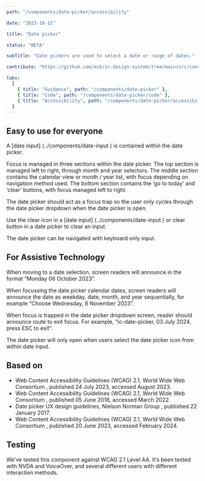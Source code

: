 ```yaml
---
path: "/components/date-picker/accessibility"

date: "2023-10-11"

title: "Date picker"

status: "BETA"

subTitle: "Date pickers are used to select a date or range of dates."

contribute: "https://github.com/mi6/ic-design-system/tree/main/src/content/structured/components/date-picker"

tabs:
  [
    { title: "Guidance", path: "/components/date-picker" },
    { title: "Code", path: "/components/date-picker/code" },
    { title: "Accessibility", path: "/components/date-picker/accessibility" },
  ]
---
```


## Easy to use for everyone

A [date input] (../components/date-input ) is contained within the date picker.

Focus is managed in three sections within the date picker. The top section is managed left to right, through month and year selectors. The middle section contains the calendar view or month / year list, with focus depending on navigation method used. The bottom section contains the ‘go to today’ and ‘clear’ buttons, with focus managed left to right.

The date picker should act as a focus trap so the user only cycles through the date picker dropdown when the date picker is open.

Use the clear icon in a [date input] (../components/date-input ) or clear button in a date picker to clear an input.

The date picker can be navigated with keyboard only input.

## For Assistive Technology

When moving to a date selection, screen readers will announce in the format “Monday 06 October 2023”.

When focussing the date picker calendar dates, screen readers will announce the date as weekday, date, month, and year sequentially, for example “Choose Wednesday, 8 November 2023”.

When focus is trapped in the date picker dropdown screen, reader should announce route to exit focus. For example, “ic-date-picker, 03 July 2024, press ESC to exit”.

The date picker will only open when users select the date picker icon from within date input.

## Based on

<ul>
  <li>
    <ic-link
      target="_blank"
      href="https://www.w3.org/WAI/ARIA/apg/patterns/dialog-modal/examples/datepicker-dialog/ "
      rel="noreferer noopener nofollow"
    >
      Web Content Accessibility Guidelines (WCAG) 2.1, World Wide Web Consortium
    </ic-link>
    , published 24 July 2023, accessed August 2023.
  </li>
  <li>
    <ic-link
      target="_blank"
      href="https://www.w3.org/WAI/ARIA/apg/patterns/combobox/examples/combobox-datepicker/ "
      rel="noreferer noopener nofollow"
    >
      Web Content Accessibility Guidelines (WCAG) 2.1, World Wide Web Consortium
    </ic-link>
    , published 05 June 2018, accessed March 2022.
  </li>
  <li>
    <ic-link
      target="_blank"
      href="https://www.nngroup.com/articles/date-input/"
      rel="noreferer noopener nofollow"
    >
      Date picker UX design guidelines, Nielson Norman Group
    </ic-link>
    , published 22 January 2017.
  </li>
  <li>
    <ic-link
      target="_blank"
      href="https://www.aditus.io/patterns/accordion/"
      rel="noreferer noopener nofollow"
    >
      Web Content Accessibility Guidelines (WCAG) 2.1, World Wide Web Consortium
    </ic-link>
    , published 20 June 2023, accessed February 2024.
  </li>
</ul>

## Testing

We’ve tested this component against WCAG 2.1 Level AA. It’s been tested with NVDA and VoiceOver, and several different users with different interaction methods.
